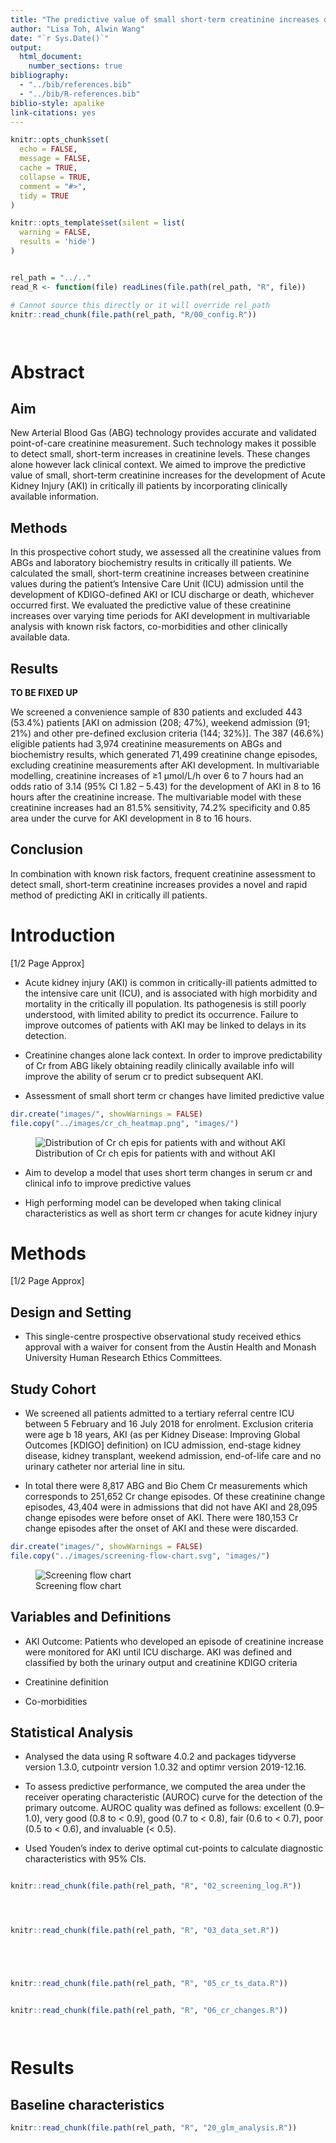```yaml
---
title: "The predictive value of small short-term creatinine increases detected by arterial blood gases in a clinical context for critically ill patients"
author: "Lisa Toh, Alwin Wang"
date: "`r Sys.Date()`"
output:
  html_document:
    number_sections: true
bibliography:
  - "../bib/references.bib"
  - "../bib/R-references.bib"
biblio-style: apalike
link-citations: yes
---
```


```r
knitr::opts_chunk$set(
  echo = FALSE,
  message = FALSE,
  cache = TRUE,
  collapse = TRUE,
  comment = "#>",
  tidy = TRUE
)

knitr::opts_template$set(silent = list(
  warning = FALSE,
  results = 'hide')
)


rel_path = "../.."
read_R <- function(file) readLines(file.path(rel_path, "R", file))
```

```r
# Cannot source this directly or it will override rel_path
knitr::read_chunk(file.path(rel_path, "R/00_config.R"))
```

```r
```

```r
```

# Abstract

## Aim

New Arterial Blood Gas (ABG) technology provides accurate and validated
point-of-care creatinine measurement. Such technology makes it possible to
detect small, short-term increases in creatinine levels. These changes alone
however lack clinical context. We aimed to improve the predictive value of
small, short-term creatinine increases for the development of Acute Kidney
Injury (AKI) in critically ill patients by incorporating clinically available
information.

## Methods

In this prospective cohort study, we assessed all the creatinine values from
ABGs and laboratory biochemistry results in critically ill patients. We
calculated the small, short-term creatinine increases between creatinine values
during the patient’s Intensive Care Unit (ICU) admission until the development
of KDIGO-defined AKI or ICU discharge or death, whichever occurred first. We
evaluated the predictive value of these creatinine increases over varying time
periods for AKI development in multivariable analysis with known risk factors,
co-morbidities and other clinically available data.

## Results

**TO BE FIXED UP**

We screened a convenience sample of 830 patients and excluded 443 (53.4%)
patients [AKI on admission (208; 47%), weekend admission (91; 21%) and other
pre-defined exclusion criteria (144; 32%)]. The 387 (46.6%) eligible patients
had 3,974 creatinine measurements on ABGs and biochemistry results, which
generated 71,499 creatinine change episodes, excluding creatinine measurements
after AKI development. In multivariable modelling, creatinine increases of
≥1 µmol/L/h over 6 to 7 hours had an odds ratio of 3.14 (95% CI 1.82 – 5.43) for
the development of AKI in 8 to 16 hours after the creatinine increase. The
multivariable model with these creatinine increases had an 81.5% sensitivity,
74.2% specificity and 0.85 area under the curve for AKI development in 8 to 16
hours.

## Conclusion

In combination with known risk factors, frequent creatinine assessment to detect
small, short-term creatinine increases provides a novel and rapid method of
predicting AKI in critically ill patients.

# Introduction

[1/2 Page Approx]

* Acute kidney injury (AKI) is common in critically-ill patients
admitted to the intensive care unit (ICU), and is associated
with high morbidity and mortality in the critically ill
population. Its pathogenesis is still poorly understood,
with limited ability to predict its occurrence. Failure to
improve outcomes of patients with AKI may be linked to
delays in its detection.

* Creatinine changes alone lack context. In order to improve predictability of
Cr from ABG likely obtaining readily clinically available info will improve the
ability of serum cr to predict subsequent AKI.

* Assessment of small short term cr changes have limited predictive value

```r
dir.create("images/", showWarnings = FALSE)
file.copy("../images/cr_ch_heatmap.png", "images/")
```

![Distribution of Cr ch epis for patients with and without AKI](images/cr_ch_heatmap.png)

* Aim to develop a model that uses short term changes in serum cr and clinical
info to improve predictive values

* High performing model can be developed when taking clinical characteristics as
well as short term cr changes for acute kidney injury

# Methods

[1/2 Page Approx]

## Design and Setting

* This single-centre prospective observational study received ethics
approval with a waiver for consent from the Austin Health and Monash
University Human Research Ethics Committees.

## Study Cohort

* We screened all patients admitted to a tertiary referral centre ICU
between 5 February and 16 July 2018 for enrolment. Exclusion criteria
were age b 18 years, AKI (as per Kidney Disease: Improving Global Outcomes
[KDIGO] definition) on ICU admission, end-stage kidney disease,
kidney transplant, weekend admission, end-of-life care and no urinary
catheter nor arterial line in situ.

* In total there were 8,817 ABG and Bio Chem Cr measurements which corresponds
to 251,652 Cr change episodes. Of these creatinine change episodes, 43,404 were
in admissions that did not have AKI and 28,095 change episodes were before onset
of AKI. There were 180,153 Cr change episodes after the onset of AKI and these
were discarded.

```r
dir.create("images/", showWarnings = FALSE)
file.copy("../images/screening-flow-chart.svg", "images/")
```

![Screening flow chart](images/screening-flow-chart.svg)

## Variables and Definitions

* AKI Outcome: Patients who developed an episode of creatinine increase were
monitored for AKI until ICU discharge. AKI was defined and classified by both
the urinary output and creatinine KDIGO criteria

* Creatinine definition

* Co-morbidities

## Statistical Analysis

* Analysed the data using R software 4.0.2 and packages tidyverse version 1.3.0,
cutpointr version 1.0.32 and optimr version 2019-12.16.

* To assess predictive performance, we computed the area
under the receiver operating characteristic (AUROC) curve
for the detection of the primary outcome. AUROC quality
was defined as follows: excellent (0.9–1.0), very good (0.8
to < 0.9), good (0.7 to < 0.8), fair (0.6 to < 0.7), poor (0.5
to < 0.6), and invaluable (< 0.5).

* Used Youden's index to derive optimal cut-points to calculate diagnostic
characteristics with 95% CIs.

<!-- R Analysis: Load Data -->
```r
```

```r
knitr::read_chunk(file.path(rel_path, "R", "02_screening_log.R"))
```

```r
```

```r
```

```r
```

```r
knitr::read_chunk(file.path(rel_path, "R", "03_data_set.R"))
```

```r
```

```r
```

```r
```

```r
```

```r
knitr::read_chunk(file.path(rel_path, "R", "05_cr_ts_data.R"))
```

```r
```

```r
knitr::read_chunk(file.path(rel_path, "R", "06_cr_changes.R"))
```

```r
```

```r
```

# Results

## Baseline characteristics


<!-- R Analysis: Analysis Wrapper -->
```r
knitr::read_chunk(file.path(rel_path, "R", "20_glm_analysis.R"))
```

```r
```

```r
```

```r
```


